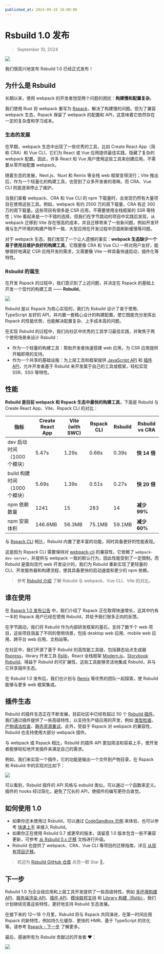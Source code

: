 ```yaml
---
published_at: 2024-09-10 18:00:00
---
```


# Rsbuild 1.0 发布

> September 10, 2024

![](https://assets.rspack.dev/rsbuild/assets/rsbuild-1-0-banner.png)

我们很高兴地宣布 Rsbuild 1.0 已经正式发布！

## 为什么是 Rsbuild

长期以来，使用 webpack 的开发者饱受两个问题的困扰：**构建慢和配置复杂**。

我们使用 Rust 将 webpack 重写为 [Rspack](https://github.com/web-infra-dev/rspack)，解决了构建慢的问题。但为了兼容 webpack 生态，Rspack 保留了 webpack 的配置和 API，这意味着它依然存在一定的复杂度和学习成本。

### 生态的发展

在早期，webpack 生态中出现了一些优秀的工具，比如 Create React App（简称 CRA）和 Vue CLI，它们为 React 或 Vue 应用提供最佳实践，隐藏了复杂的 webpack 配置。因此，许多 React 和 Vue 用户使用这些工具来创建应用，不需要从零开始配置 webpack。

随着生态的发展，Next.js、Nuxt 和 Remix 等全栈 web 框架变得流行；Vite 推出后，作为一个轻量化的构建工具，也受到了众多开发者的青睐。而 CRA、Vue CLI 则是逐渐停止了维护。

当我们查看 webpack、CRA 和 Vue CLI 的 npm 下载量时，会发现仍然有大量项目在使用这些工具。例如，webpack 有约 2500 万的周下载量，CRA 有近 300 万的周下载量。这些项目有很多是 CSR 应用，不需要使用全栈框架的 SSR 等特性；Vite 看起来是一个不错的选择，但我们在字节跳动的项目中实践后发现，从 webpack 迁移到 Vite 存在很高的成本，并且迁移带来了一些新问题，例如开发环境与生产环境的构建产物不一致、大型应用在开发过程中页面刷新缓慢等问题。

对于 webpack 生态，我们发现了一个让人遗憾的事实：**webpack 生态缺少一个易于使用且维护良好的构建工具**，它既要像 CRA 和 Vue CLI 一样对用户友好，能够很好地满足 CSR 应用开发的需求，又需要像 Vite 一样具备快速启动、插件化等特性。

### Rsbuild 的诞生

在开发 Rspack 的过程中，我们意识到了上述问题，并决定在 Rspack 的基础上开发一个现代的构建工具 —— **Rsbuild**。

![](https://assets.rspack.dev/rsbuild/assets/rsbuild-1-0-build-tools.png)

Rsbuild 是以 Rspack 为核心实现的，我们为 Rsbuild 设计了易于使用、TypeScript 友好的 API，并内置一套精心设计的构建配置，使它既能充分发挥出 Rspack 的性能优势，也能解决配置复杂、上手成本高的问题。

在实现 Rsbuild 的过程中，我们向社区中优秀的工具学习最佳实践，并聚焦于两个使用场景来设计 Rsbuild：

- 作为一个轻量的构建工具：帮助开发者快速搭建 web 应用，为 CSR 应用提供开箱即用的支持。
- 作为一个共享的基础设施：为上层工具和框架提供 [JavaScript API](https://rsbuild.dev/api/start/) 和 [插件 API](https://rsbuild.dev/plugins/dev/)，允许开发者基于 Rsbuild 来开发属于自己的工具或框架，轻松实现 SSR、SSG 等特性。

## 性能

**Rsbuild 是目前 webpack 和 Rspack 生态中最快的构建工具**，下面是 Rsbuild 与 Create React App、Vite、Rspack CLI 的对比：

| 指标                          | Create React App | Vite (with SWC) | Rspack CLI | Rsbuild | Rsbuild vs CRA |
| ----------------------------- | ---------------- | --------------- | ---------- | ------- | -------------- |
| dev 启动时间（1000 个模块）   | 5.47s            | 1.29s           | 0.66s      | 0.39s   | **快 14 倍**   |
| build 构建时间（1000 个模块） | 5.69s            | 1.39s           | 0.51s      | 0.27s   | **快 20 倍**   |
| npm 依赖数量                  | 1241             | 15              | 283        | 14      | **减少 99%**   |
| npm 安装体积                  | 146.6MB          | 56.3MB          | 75.1MB     | 59.1MB  | **减少 60%**   |

与 [Rspack CLI](https://www.npmjs.com/package/@rspack/cli) 相比，Rsbuild 内置了更丰富的功能，同时具备更好的性能表现。

这是因为 Rspack CLI 需要保持对 [webpack-cli](https://www.npmjs.com/package/webpack-cli) 的兼容性，它依赖了 `webpack-dev-server`，并提供与 webpack 一致的默认行为，因此性能受到了一定限制。而 Rsbuild 是面向现代 web 开发设计的，我们为 Rsbuild 重新实现了更轻量的 CLI、开发服务器和构建流程，使其具备更快的启动速度和更少的 npm 依赖。

> 参考 [Rsbuild 介绍](https://rsbuild.dev/zh/guide/start/index) 了解 Rsbuild 与 webpack、Vue CLI、Vite 的对比。

## 谁在使用

在 [Rspack 1.0 发布公告](https://rspack.dev/zh/blog/announcing-1-0) 中，我们介绍了 Rspack 正在取得快速增长，这其中约有一半的 Rspack 用户已经在使用 Rsbuild，并给予我们很多正向的反馈。

在字节跳动，我们将 Rsbuild 作为内部研发框架的基石，支持了数千个 web 项目，这些项目涵盖了不同的使用场景，包括 desktop web 应用、mobile web 应用、跨平台 web 应用、文档站等。

在社区中，我们开源了基于 Rsbuild 的高性能工具链，包括静态站点生成器 [Rspress](https://github.com/web-infra-dev/rspress)，library 开发工具 [Rslib](https://github.com/web-infra-dev/rslib)，React 全栈框架 [Modern.js](https://github.com/web-infra-dev/modern.js)，[Storybook Rsbuild](https://github.com/rspack-contrib/storybook-rsbuild)。得益于 Rsbuild 的可扩展性，这些工具能够灵活地集成 Rsbuild，并与它共享插件生态。

在 Rsbuild 1.0 发布后，我们也计划与 [Remix](https://github.com/remix-run/remix) 等优秀的团队一起探索，使 Rsbuild 能够与更多 web 框架集成。

## 插件生态

Rsbuild 的插件生态正在不断发展，目前社区中已经有超过 50 个 [Rsbuild 插件](https://github.com/web-infra-dev/awesome-rspack?tab=readme-ov-file#rsbuild-plugins)。我们通过插件提供了一些高级特性，以支持生产级应用的开发，例如 [类型检查](https://github.com/rspack-contrib/rsbuild-plugin-type-check)、[产物语法检查](https://github.com/rspack-contrib/rsbuild-plugin-check-syntax)、[静态资源重试](https://github.com/rspack-contrib/rsbuild-plugin-assets-retry)。此外，受益于 Rspack 对 webpack 的兼容性，Rsbuild 也支持使用大部分 webpack 插件。

与 webpack 或 Rspack 相比，Rsbuild 的插件 API 更加简洁和容易上手，使开发者能够轻松地开发插件来满足自己的需求。

例如，我们来实现一个插件，它的功能是输出一个文件到产物目录，在 Rspack 和 Rsbuild 中的实现对比如下：

![](https://assets.rspack.dev/rsbuild/assets/rsbuild-1-0-plugin-compare.png)

可以看到，Rsbuild 插件的 API 风格与 esbuild 类似，可以通过一个函数来定义。插件的 hooks 经过简化，避免了冗长的 API，使插件的编写更符合直觉。

## 如何使用 1.0

- 如果你还未使用过 Rsbuild，可以通过 [CodeSandbox 示例](https://codesandbox.io/p/github/rspack-contrib/rsbuild-codesandbox-example) 来体验，也可以参考 [快速上手](https://rsbuild.dev/zh/guide/start/quick-start) 来接入 Rsbuild。
- 如果你正在使用 Rsbuild 0.7 或更早的版本，请留意 1.0 版本包含一些不兼容更新，可参考 [从 Rsbuild 0.x 迁移](https://rsbuild.dev/zh/guide/migration/rsbuild-0-x) 文档进行升级。
- Rsbuild 也提供了 webpack、CRA、Vue CLI 等项目的迁移指南，详见 [从现有项目迁移](https://rsbuild.dev/zh/guide/start/quick-start#%E4%BB%8E%E7%8E%B0%E6%9C%89%E9%A1%B9%E7%9B%AE%E8%BF%81%E7%A7%BB)。

> 欢迎为 [Rsbuild GitHub 仓库](https://github.com/web-infra-dev/rsbuild) 点亮一颗 Star 🌟。

## 下一步

Rsbuild 1.0 为企业级应用和上层工具开发提供了一些高级特性，例如 [多环境构建 API](https://rsbuild.dev/zh/guide/advanced/environments)、[服务端渲染 API](https://rsbuild.dev/zh/guide/advanced/ssr)、[插件 API](https://rsbuild.dev/plugins/dev/)、[模块联邦支持](https://rsbuild.dev/zh/guide/advanced/module-federation) 和 [Library 构建（Rslib）](https://github.com/web-infra-dev/rslib)，我们计划继续完善这些特性，更好地支持 Rsbuild 生态发展。

在接下来的 12～18 个月里，Rsbuild 将与 Rspack 共同演进，在第一时间应用 Rspack 的新特性，例如持久化缓存、更快的 HMR、基于 TypeScript 的优化等。请参考 [Rspack - 下一步](https://rspack.dev/zh/blog/announcing-1-0#%E4%B8%8B%E4%B8%80%E6%AD%A5) 了解更多。

最后，感谢所有为 Rsbuild 贡献过的开发者 ❤️：

![](https://assets.rspack.dev/rsbuild/assets/rsbuild-1-0-contributors.png)
